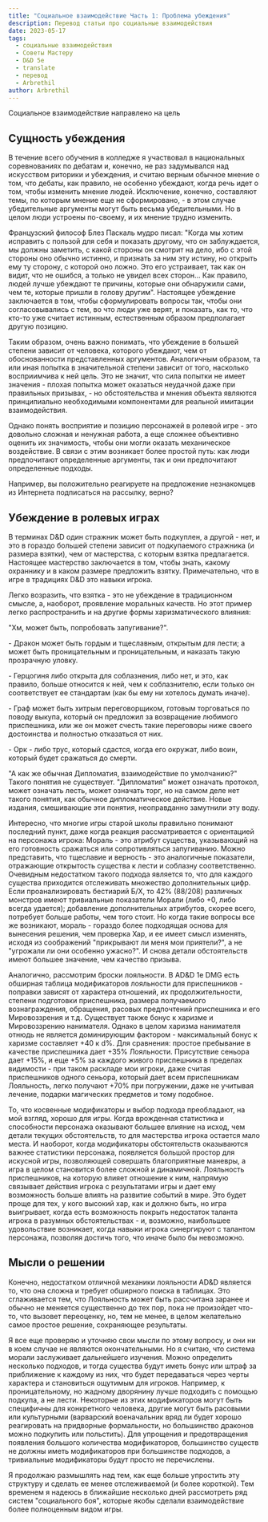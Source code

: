 ```yaml
---
title: "Социальное взаимодействие Часть 1: Проблема убеждения"
description: Перевод статьи про социальные взаимодействия
date: 2023-05-17
tags:
  - социальные взаимодействия
  - Советы Мастеру
  - D&D 5e
  - translate
  - перевод
  - Arbrethil
author: Arbrethil
---
```


Социальное взаимодействие направлено на цель

## Сущность убеждения

В течение всего обучения в колледже я участвовал в национальных соревнованиях по дебатам и, конечно, не раз задумывался над искусством риторики и убеждения, и считаю верным обычное мнение о том, что дебаты, как правило, не особенно убеждают, когда речь идет о том, чтобы изменить мнение людей. Исключение, конечно, составляют темы, по которым мнение еще не сформировано, - в этом случае убедительные аргументы могут быть весьма убедительными. Но в целом люди устроены по-своему, и их мнение трудно изменить.

Французский философ Блез Паскаль мудро писал: "Когда мы хотим исправить с пользой для себя и показать другому, что он заблуждается, мы должны заметить, с какой стороны он смотрит на дело, ибо с этой стороны оно обычно истинно, и признать за ним эту истину, но открыть ему ту сторону, с которой оно ложно. Это его устраивает, так как он видит, что не ошибся, а только не увидел всех сторон... Как правило, людей лучше убеждают те причины, которые они обнаружили сами, чем те, которые пришли в голову другим". Настоящее убеждение заключается в том, чтобы сформулировать вопросы так, чтобы они согласовывались с тем, во что люди уже верят, и показать, как то, что кто-то уже считает истинным, естественным образом предполагает другую позицию.

Таким образом, очень важно понимать, что убеждение в большей степени зависит от человека, которого убеждают, чем от обоснованности представленных аргументов. Аналогичным образом, та или иная попытка в значительной степени зависит от того, насколько восприимчива к ней цель. Это не значит, что сила попытки не имеет значения - плохая попытка может оказаться неудачной даже при правильных призывах, - но обстоятельства и мнения объекта являются принципиально необходимыми компонентами для реальной имитации взаимодействия.

Однако понять восприятие и позицию персонажей в ролевой игре - это довольно сложная и ненужная работа, а еще сложнее объективно оценить их значимость, чтобы они могли оказать механическое воздействие. В связи с этим возникает более простой путь: как люди предпочитают определенные аргументы, так и они предпочитают определенные подходы.

Например, вы положительно реагируете на предложение незнакомцев из Интернета подписаться на рассылку, верно?

## Убеждение в ролевых играх

В терминах D&D один стражник может быть подкуплен, а другой - нет, и это в гораздо большей степени зависит от подкупаемого стражника (и размера взятки), чем от мастерства, с которым взятка предлагается. Настоящее мастерство заключается в том, чтобы знать, какому охраннику и в каком размере предложить взятку. Примечательно, что в игре в традициях D&D это навыки игрока.

Легко возразить, что взятка - это не убеждение в традиционном смысле, а, наоборот, проявление моральных качеств. Но этот пример легко распространить и на другие формы харизматического влияния:

"Хм, может быть, попробовать запугивание?".

\- Дракон может быть гордым и тщеславным, открытым для лести; а может быть проницательным и проницательным, и наказать такую прозрачную уловку.

\- Герцогиня либо открыта для соблазнения, либо нет, и это, как правило, больше относится к ней, чем к соблазнителю, если только он соответствует ее стандартам (как бы ему ни хотелось думать иначе).

\- Граф может быть хитрым переговорщиком, готовым торговаться по поводу выкупа, который он предложил за возвращение любимого приспешника, или же он может счесть такие переговоры ниже своего достоинства и полностью отказаться от них.

\- Орк - либо трус, который сдастся, когда его окружат, либо воин, который будет сражаться до смерти.

"А как же обычная Дипломатия, взаимодействие по умолчанию?" Такого понятия не существует. "Дипломатия" может означать протокол, может означать лесть, может означать торг, но на самом деле нет такого понятия, как обычное дипломатическое действие. Новые издания, смешивающие эти понятия, неоправданно замутнили эту воду.

Интересно, что многие игры старой школы правильно понимают последний пункт, даже когда реакция рассматривается с ориентацией на персонажа игрока: Мораль - это атрибут существа, указывающий на его готовность сражаться или сопротивляться запугиванию. Можно представить, что тщеславие и верность - это аналогичные показатели, отражающие открытость существа к лести и соблазну соответственно. Очевидным недостатком такого подхода является то, что для каждого существа приходится отслеживать множество дополнительных цифр. Если проанализировать бестиарий Б/Х, то 42% (88/208) различных монстров имеют тривиальные показатели Морали (либо +0, либо всегда удается); добавление дополнительных атрибутов, скорее всего, потребует больше работы, чем того стоит. Но когда такие вопросы все же возникают, мораль - гораздо более подходящая основа для вынесения решения, чем проверка Хар, и ее имеет смысл изменять, исходя из соображений "прикрывают ли меня мои приятели?", а не "угрожали ли они особенно ужасно?". И снова детали обстоятельств имеют большее значение, чем качество призыва.

Аналогично, рассмотрим броски лояльности. В AD&D 1e DMG есть обширная таблица модификаторов лояльности для приспешников - поправки зависят от характера отношений, их продолжительности, степени подготовки приспешника, размера получаемого вознаграждения, обращения, расовых предпочтений приспешника и его Мировоззрения и т.д. Существует также бонус к харизме и Мировоззрению нанимателя. Однако в целом харизма нанимателя отнюдь не является доминирующим фактором - максимальный бонус к харизме составляет +40 к d%. Для сравнения: простое пребывание в качестве приспешника дает +35% Лояльности. Присутствие сеньора дает +15%, и еще +5% за каждого живого приспешника в пределах видимости - при таком раскладе мои игроки, даже считая приспешников одного сеньора, который дает всем приспешникам Лояльность, легко получают +70% при погружении, даже не учитывая лечение, подарки магических предметов и тому подобное.

То, что косвенные модификаторы и выбор подхода преобладают, на мой взгляд, хорошо для игры. Когда врожденная статистика и способности персонажа оказывают большее влияние на исход, чем детали текущих обстоятельств, то для мастерства игрока остается мало места. И наоборот, когда модификаторы обстоятельств оказываются важнее статистики персонажа, появляется большой простор для искусной игры, позволяющей совершать благоприятные маневры, а игра в целом становится более сложной и динамичной. Лояльность приспешников, на которую влияет отношение к ним, напрямую связывает действия игрока с результатами игры и дает ему возможность больше влиять на развитие событий в мире. Это будет проще для тех, у кого высокий хар, как и должно быть, но игра выигрывает, когда есть возможность покрыть недостаток таланта игрока в разумных обстоятельствах - и, возможно, наибольшее удовольствие возникает, когда навыки игрока синергируют с талантом персонажа, позволяя достичь того, что иначе было бы невозможно.

## Мысли о решении

Конечно, недостатком отличной механики лояльности AD&D является то, что она сложна и требует обширного поиска в таблицах. Это сглаживается тем, что Лояльность может быть рассчитана заранее и обычно не меняется существенно до тех пор, пока не произойдет что-то, что вызовет переоценку, но, тем не менее, в целом желательно самое простое решение, сохраняющее результаты.

Я все еще проверяю и уточняю свои мысли по этому вопросу, и они ни в коем случае не являются окончательными. Но я считаю, что система морали заслуживает дальнейшего изучения. Можно определить несколько подходов, и тогда существа будут иметь бонус или штраф за приближение к каждому из них, что будет передаваться через черты характера и становиться ощутимым для игроков. Например, к проницательному, но жадному дворянину лучше подходить с помощью подкупа, а не лести. Некоторые из этих модификаторов могут быть специфичны для конкретного человека, другие могут быть расовыми или культурными (варварский военачальник вряд ли будет хорошо реагировать на придворные формальности, но большинство драконов можно подкупить или польстить). Для упрощения и предотвращения появления большого количества модификаторов, большинство существ не должны иметь модификаторов при большинстве подходов, а тривиальные модификаторы будут просто не перечислены.

Я продолжаю размышлять над тем, как еще больше упростить эту структуру и сделать ее менее отслеживаемой (и более короткой). Тем временем я надеюсь в ближайшие несколько дней рассмотреть ряд систем "социального боя", которые якобы сделали взаимодействие более полноценным видом игры.
